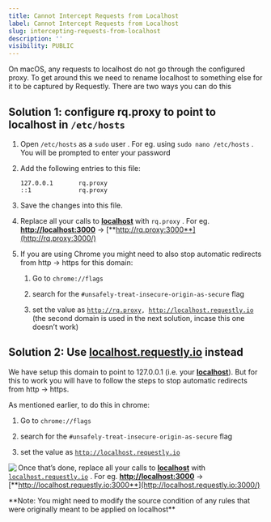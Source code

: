 ```yaml
---
title: Cannot Intercept Requests from Localhost
label: Cannot Intercept Requests from Localhost
slug: intercepting-requests-from-localhost
description: ''
visibility: PUBLIC
---
```

On macOS, any requests to localhost do not go through the configured proxy. To get around this we need to rename localhost to something else for it to be captured by Requestly. There are two ways you can do this

## **Solution 1: configure rq.proxy to point to localhost in** `/etc/hosts`

1. Open `/etc/hosts` as a `sudo` user . For eg. using `sudo nano /etc/hosts` . You will be prompted to enter your password

2. Add the following entries to this file:

   ```plaintext
   127.0.0.1       rq.proxy
   ::1             rq.proxy
   ```

3. Save the changes into this file.

4. Replace all your calls to [**localhost**](http://localhost/) with `rq.proxy` . For eg. [**http://localhost:3000**](http://localhost:3000/) → [**http://rq.proxy:3000**](http://rq.proxy:3000/)

5. If you are using Chrome you might need to also stop automatic redirects from http → https for this domain:

   1. Go to `chrome://flags`

   2. search for the `#unsafely-treat-insecure-origin-as-secure` flag

   3. set the value as [`http://rq.proxy`](http://rq.proxy/)`, `[`http://localhost.requestly.io`](http://localhost.requestly.io/) (the second domain is used in the next solution, incase this one doesn’t work)

## **Solution 2: Use** [**localhost.requestly.io**](http://localhost.requestly.io/) **instead**

We have setup this domain to point to 127.0.0.1 (i.e. your [**localhost**](http://localhost/)). But for this to work you will have to follow the steps to stop automatic redirects from http → https.

As mentioned earlier, to do this in chrome:

1. Go to `chrome://flags`

2. search for the `#unsafely-treat-insecure-origin-as-secure` flag

3. set the value as [`http://localhost.requestly.io`](http://localhost.requestly.io/)

<img src="/images/intercepting-requests-from-localhost/610e5348-e8e2-4e4c-b49c-5bf60b4eb820.png" align="left" fullwidth="false" />

Once that’s done, replace all your calls to [**localhost**](http://localhost/) with [`localhost.requestly.io`](http://localhost.requestly.io/) . For eg. [**http://localhost:3000**](http://localhost:3000/) → [**http://localhost.requestly.io:3000**](http://localhost.requestly.io:3000/)

<Warning>
  **Note: You might need to modify the source condition of any rules that were originally meant to be applied on localhost**
</Warning>
